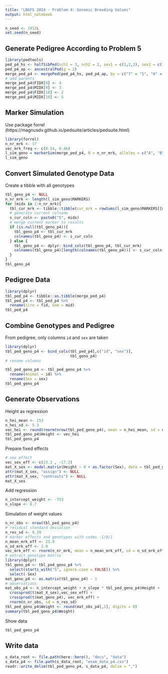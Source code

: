 ```yaml
---
title: "LBGFS 2024 - Problem 4: Genomic Breeding Values"
output: html_notebook
---
```


```r
n_seed <- 1912L
set.seed(n_seed)
```


## Generate Pedigree According to Problem 5

```r
library(pedtools)
ped_p4_hs <- halfSibPed(nch1 = 3, nch2 = 2, sex1 = c(1,2,2), sex2 = c(1,2))
ped_p4_ap <- ancestralPed(g = 2)
merge_ped_p4 <- mergePed(ped_p4_hs, ped_p4_ap, by = c("7" = "1", "6" = "2"), relabel = T)
# add parents
merge_ped_p4$FIDX[9] <- 4
merge_ped_p4$MIDX[9] <- 3
merge_ped_p4$FIDX[10] <- 2
merge_ped_p4$MIDX[10] <- 5
```



## Marker Simulation
Use package forrel (https://magnusdv.github.io/pedsuite/articles/pedsuite.html)

```r
library(forrel)
n_nr_mrk <- 17
vec_mrk_freq <- c(0.54, 0.46)
l_sim_geno = markerSim(merge_ped_p4, N = n_nr_mrk, alleles = c("A", "B"), afreq = vec_mrk_freq, seed = n_seed)
l_sim_geno
```


## Convert Simulated Genotype Data
Create a tibble with all genotypes

```r
tbl_geno_p4 <- NULL
n_nr_mrk <- length(l_sim_geno$MARKERS)
for (midx in 1:n_nr_mrk){
  tbl_cur_mrk <- tibble::tibble(cur_mrk = rowSums(l_sim_geno$MARKERS[[midx]][]) - 2)
  # generate current colname
  s_cur_coln <- paste0("S", midx)
  # merge current marker to results
  if (is.null(tbl_geno_p4)){
    tbl_geno_p4 <- tbl_cur_mrk
    colnames(tbl_geno_p4) <- s_cur_coln
  } else {
    tbl_geno_p4 <- dplyr::bind_cols(tbl_geno_p4, tbl_cur_mrk)
    colnames(tbl_geno_p4)[length(colnames(tbl_geno_p4))] <- s_cur_coln
  }
}
tbl_geno_p4
```


## Pedigree Data

```r
library(dplyr)
tbl_ped_p4 <- tibble::as.tibble(merge_ped_p4)
tbl_ped_p4 <- tbl_ped_p4 %>% 
  rename(sire = fid, dam = mid)
tbl_ped_p4
```


## Combine Genotypes and Pedigree
From pedigree, only columns `id` and `sex` are taken

```r
library(dplyr)
tbl_ped_geno_p4 <- bind_cols(tbl_ped_p4[,c("id", "sex")],
                             tbl_geno_p4)
# rename columns

tbl_ped_geno_p4 <- tbl_ped_geno_p4 %>%
  rename(Animal = id) %>%
  rename(Sex = sex)
tbl_ped_geno_p4
```


## Generate Observations

Height as regression

```r
n_hei_mean <- 153
n_hei_sd <- 5.3
vec_hei <- round(rnorm(nrow(tbl_ped_geno_p4), mean = n_hei_mean, sd = n_hei_sd))
tbl_ped_geno_p4$Height <- vec_hei
tbl_ped_geno_p4
```

Prepare fixed effects

```r
# sex effect
vec_sex_eff <- c(23.3 , -17.2)
mat_X_sex <- model.matrix(Height ~ 0 + as.factor(Sex), data = tbl_ped_geno_p4)
attr(mat_X_sex, "assign") <- NULL
attr(mat_X_sex, "contrasts") <- NULL
mat_X_sex
```

Add regression

```r
n_intercept_weight <- -753
n_slope <- 8.7
```


Simulation of weight values

```r
n_nr_obs <- nrow(tbl_ped_geno_p4)
# residual standard deviation
n_res_sd <- 9.29
# marker effects and genotypes with codes -1/0/1
n_mean_mrk_eff <- 23.9
n_sd_mrk_eff <- 2.9
vec_mrk_eff <- rnorm(n_nr_mrk, mean = n_mean_mrk_eff, sd = n_sd_mrk_eff)
# extract genotype matrix
library(dplyr)
tbl_geno_p4 <- tbl_ped_geno_p4 %>%
  select(starts_with("S", ignore.case = FALSE)) %>%
  select(-Sex)
mat_geno_p4 <- as.matrix(tbl_geno_p4) - 1
# observations
mat_obs_p4 <- n_intercept_weight + n_slope * tbl_ped_geno_p4$Height + 
  crossprod(t(mat_X_sex),vec_sex_eff) + 
  crossprod(t(mat_geno_p4), vec_mrk_eff) +
  rnorm(n_nr_obs, sd = n_res_sd)
tbl_ped_geno_p4$Weight <- round(mat_obs_p4[,1], digits = 0)
summary(tbl_ped_geno_p4$Weight)
```

Show data

```r
tbl_ped_geno_p4
```


## Write data

```r
s_data_root <- file.path(here::here(), "docs", "data")
s_data_p4 <- file.path(s_data_root, "exam_data_p4.csv")
readr::write_delim(tbl_ped_geno_p4, s_data_p4, delim = ",")
```
